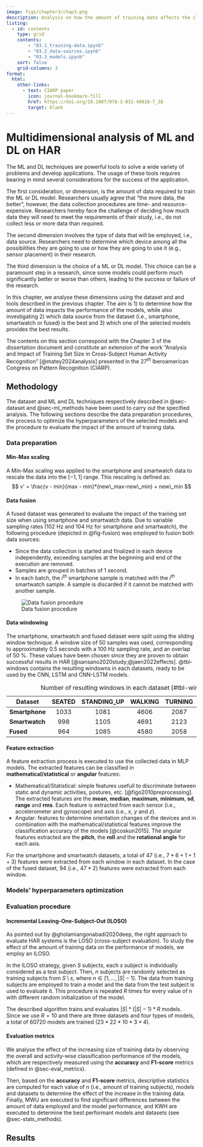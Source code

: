 ```yaml
---
image: figs/chapter3/chap3.png
description: Analysis on how the amount of training data affects the classification performance on several models and data sources.
listing: 
  - id: contents
    type: grid
    contents: 
        - "03.1_training-data.ipynb"
        - "03.2_data-sources.ipynb"
        - "03.3_models.ipynb"
    sort: false
    grid-columns: 3
format:
  html:
    other-links:  
      - text: CIARP paper
        icon: journal-bookmark-fill
        href: https://doi.org/10.1007/978-3-031-49018-7_28
        target: blank
---
```


# Multidimensional analysis of ML and DL on HAR

The ML and DL techniques are powerful tools to solve a wide variety of problems and develop applications. The usage of these tools requires bearing in mind several considerations for the success of the application. 

The first consideration, or dimension, is the amount of data required to train the ML or DL model. Researchers usually agree that "the more data, the better", however, the data collection procedures are time- and resource-expensive. Researchers hereby face the challenge of deciding how much data they will need to meet the requirements of their study, i.e., do not collect less or more data than required. 

The second dimension involves the type of data that will be employed, i.e., data source. Researchers need to determine which device among all the possibilities they are going to use or how they are going to use it (e.g., sensor placement) in their research.

The third dimension is the choice of a ML or DL model. This choice can be a paramount step in a research, since some models could perform much significantly better or worse than others, leading to the success or failure of the research. 

In this chapter, we analyse these dimensions using the dataset and \gls{ml} and \gls{dl} tools described in the previous chapter. The aim is 1) to determine how the amount of data impacts the performance of the models, while also investigating 2) which data source from the dataset (i.e., smartphone, smartwatch or fused) is the best and 3) which one of the selected models provides the best results.

::: {.callout-note}
The contents on this section correspond with the Chapter 3 of the dissertation document and constitute an extension of the work "Analysis and Impact of Training Set Size in Cross-Subject Human Activity Recognition" [@matey2024analysis] presented in the $27^{th}$ Iberoamerican Congress on Pattern Recognition (CIARP).
:::

## Methodology

The dataset and ML and DL techniques respectively described in @sec-dataset and @sec-ml_methods have been used to carry out the specified analysis. The following sections describe the data preparation procedures, the process to optimize the hyperparameters of the selected models and the procedure to evaluate the impact of the amount of training data.

### Data preparation

#### Min-Max scaling
A Min-Max scaling was applied to the smartphone and smartwatch data to rescale the data into the $[-1, 1]$ range. This rescaling is defined as: 
$$
    v' = \frac{v - min}{max - min}*(new\_max-new\_min) + new\_min
$$

#### Data fusion
A fused dataset was generated to evaluate the impact of the training set size when using smartphone and smartwatch data. Due to variable sampling rates ($102$ Hz and $104$ Hz for smartphone and smartwatch), the following procedure (depicted in @fig-fusion) was employed to fusion both data sources:

- Since the data collection is started and finalized in each device independently, exceeding samples at the beginning and end of the execution are removed.
- Samples are grouped in batches of $1$ second.
- In each batch, the $i^{th}$ smartphone sample is matched with the $i^{th}$ smartwatch sample. A sample is discarded if it cannot be matched with another sample.

![Data fusion procedure](figs/chapter3/fusion.png){#fig-fusion .lightbox}

#### Data windowing
The smartphone, smartwatch and fused dataset were split using the sliding window technique. A window size of $50$ samples was used, corresponding to approximately $0.5$ seconds with a $100$ Hz sampling rate, and an overlap of $50$ %. These values have been chosen since they are proven to obtain successful results in HAR [@sansano2020study;@jaen2022effects]. @tbl-windows contains the resulting windowns in each datasets, ready to be used by the CNN, LSTM and CNN-LSTM models.

| Dataset | SEATED | STANDING_UP | WALKING | TURNING | SITTING_DOWN | Total |
|---------|:------:|:-----------:|:-------:|:-------:|:------------:|------:|
| **Smartphone** | 1033 | 1081 | 4606 | 2087 | 1235 | 10042 |
| **Smartwatch** | 998  | 1105 | 4691 | 2123 | 1253 | 10170 |
| **Fused**      | 964  | 1085 | 4580 | 2058 | 1205 | 9892  |
: Number of resulting windows in each dataset {#tbl-windows .striped }


#### Feature extraction
A feature extraction process is executed to use the collected data in MLP models. The extracted features can be classified in **mathematical/statistical** or **angular** features:

- Mathematical/Statistical: simple features usefull to discriminate between static and dynamic activities, postures, etc. [@figo2010preprocessing]. The extracted features are the **mean**, **median**, **maximum**, **minimum**, **sd**, **range** and **rms**. Each feature is extracted from each sensor (i.e., accelerometer and gyroscope) and axis (i.e., *x*, *y* and *z*).
- Angular: features to determine orientation changes of the devices and in combination with the mathematical/statistical features improve the classification accuracy of the models [@coskun2015]. The angular features extracted are the **pitch**, the **roll** and the **rotational angle** for each axis.

For the smartphone and smartwatch datasets, a total of $47$ (i.e., $7*6+1+1+3$) features were extracted from each window in each dataset. In the case of the fused dataset, $94$ (i.e., $47*2$) features were extracted from each window.

### Models' hyperparameters optimization

### Evaluation procedure

#### Incremental Leaving-One-Subject-Out (ILOSO)
As pointed out by @gholamiangonabadi2020deep, the right approach to evaluate HAR systems is the LOSO (cross-subject evaluation). To study the effect of the amount of training data on the performance of models, we employ an ILOSO.

In the ILOSO strategy, given $S$ subjects, each $s$ subject is individually considered as a test subject. Then, $n$ subjects are randomly selected as training subjects from $S\setminus s$, where $n \in [1,\ldots,|S|-1]$. The data from training subjects are employed to train a model and the data from the test subject is used to evaluate it. This procedure is repeated $R$ times for every value of $n$ with different random initialization of the model. 

The described algorithm trains and evaluates $|S|*(|S|-1)*R$ models. Since we use $R=10$ and there are three datasets and four types of models, a total of $60720$ models are trained ($23*22*10*3*4$). 


#### Evaluation metrics
We analyse the effect of the increasing size of training data by observing the overall and activity-wise classification performance of the models, which are respectively measured using the **accuracy** and **F1-score** metrics (defined in @sec-eval_metrics).

Then, based on the **accuracy** and **F1-score** metrics, descriptive statistics are computed for each value of $n$ (i.e., amount of training subjects), models and datasets to determine the effect of the increase in the training data. Finally, MWU are executed to find significant differences between the amount of data employed and the model performance, and KWH are executed to determine the best performant models and datasets (see @sec-stats_methods).

## Results

:::{#contents}
:::
